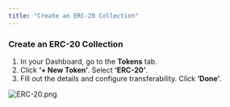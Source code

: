 ```yaml
---
title: "Create an ERC-20 Collection"
---
```


### Create an ERC-20 Collection

1. In your Dashboard, go to the **Tokens** tab.
2. Click **‘+ New Token’**. Select **‘ERC-20’**.
3. Fill out the details and configure transferability. Click **‘Done’**.

![ERC-20.png](https://station-images.nyc3.digitaloceanspaces.com/c42ffaa9-1d72-405d-9d5f-9ab0fee0fd7c.png)